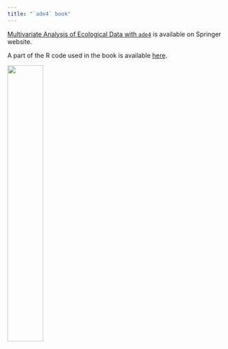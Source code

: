 ```yaml
---
title: "`ade4` book"
---
```


[Multivariate Analysis of Ecological Data with `ade4`](https://link.springer.com/book/10.1007/978-1-4939-8850-1) is available on Springer website.

A part of the R code used in the book is available [here](https://ade4.shinyapps.io/Book/).

<img src="https://media.springernature.com/full/springer-static/cover-hires/book/978-1-4939-8850-1?as=webp"  width="40%" height="40%">
